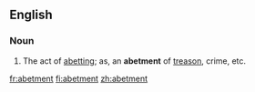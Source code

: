 ==English==

===Noun===
{{en-noun}}

#The act of [[abetting]]; as, an '''abetment''' of [[treason]], crime, etc.

[[fr:abetment]]
[[fi:abetment]]
[[zh:abetment]]